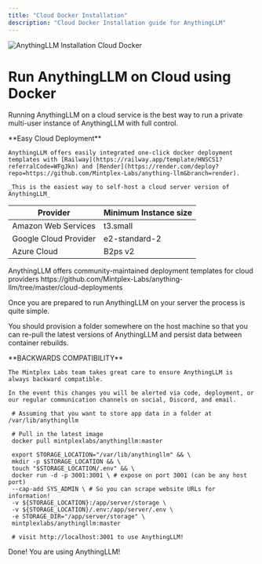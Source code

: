 ```yaml
---
title: "Cloud Docker Installation"
description: "Cloud Docker Installation guide for AnythingLLM"
---
```



<Image
  src="/images/getting-started/installation/cloud-docker/header-image.png"
  height={1080}
  width={1920}
  quality={100}
  alt="AnythingLLM Installation Cloud Docker"
/>

# Run AnythingLLM on Cloud using Docker

Running AnythingLLM on a cloud service is the best way to run a private multi-user instance of AnythingLLM with full control.

<Callout type="info" emoji="💡">
  **Easy Cloud Deployment**

    AnythingLLM offers easily integrated one-click docker deployment templates with [Railway](https://railway.app/template/HNSCS1?referralCode=WFgJkn) and [Render](https://render.com/deploy?repo=https://github.com/Mintplex-Labs/anything-llm&branch=render).

    _This is the easiest way to self-host a cloud server version of AnythingLLM_

</Callout>

| Provider              | Minimum Instance size |
| --------------------- | --------------------- |
| Amazon Web Services   | t3.small              |
| Google Cloud Provider | e2-standard-2         |
| Azure Cloud           | B2ps v2               |

<Callout type="info" emoji="💡">
  AnythingLLM offers community-maintained deployment templates for cloud
  providers
  https://github.com/Mintplex-Labs/anything-llm/tree/master/cloud-deployments
</Callout>

Once you are prepared to run AnythingLLM on your server the process is quite simple.

You should provision a folder somewhere on the host machine so that you can re-pull the latest versions of AnythingLLM and persist data between container rebuilds.

<Callout type="warning" emoji="⚠️">
  **BACKWARDS COMPATIBILITY**

    The Mintplex Labs team takes great care to ensure AnythingLLM is always backward compatible.

    In the event this changes you will be alerted via code, deployment, or our regular communication channels on social, Discord, and email.

</Callout>

```shell copy showLineNumbers
 # Assuming that you want to store app data in a folder at /var/lib/anythingllm

 # Pull in the latest image
 docker pull mintplexlabs/anythingllm:master

 export STORAGE_LOCATION="/var/lib/anythingllm" && \
 mkdir -p $STORAGE_LOCATION && \
 touch "$STORAGE_LOCATION/.env" && \
 docker run -d -p 3001:3001 \ # expose on port 3001 (can be any host port)
 --cap-add SYS_ADMIN \ # So you can scrape website URLs for information!
 -v ${STORAGE_LOCATION}:/app/server/storage \
 -v ${STORAGE_LOCATION}/.env:/app/server/.env \
 -e STORAGE_DIR="/app/server/storage" \
 mintplexlabs/anythingllm:master

 # visit http://localhost:3001 to use AnythingLLM!
```

Done! You are using AnythingLLM!
